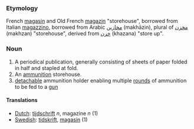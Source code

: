 ===Etymology===
French [[magasin]] and Old French [[magazin]] "storehouse", borrowed from Italian [[magazzino]], borrowed from Arabic [[مخازين]] (makhāzin), plural of [[مخزن]] (makhzan) "storehouse", derived from [[خزن]] (khazana) "store up".

===Noun===
# A periodical publication, generally consisting of sheets of paper folded in half and stapled at fold.
# An [[ammunition]] storehouse.
# [[detach]]able ammunition holder enabling multiple [[round]]s of ammunition to be fed to a [[gun]]

====Translations====
*[[Dutch]]: [[tijdschrift]] ''n'', magazine ''n'' (1)
*[[Swedish]]: [[tidskrift]], [[magasin]] (1)